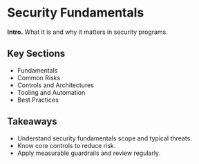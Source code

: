 # Security Fundamentals

**Intro.** What it is and why it matters in security programs.

## Key Sections
- Fundamentals
- Common Risks
- Controls and Architectures
- Tooling and Automation
- Best Practices

## Takeaways
- Understand security fundamentals scope and typical threats.
- Know core controls to reduce risk.
- Apply measurable guardrails and review regularly.
